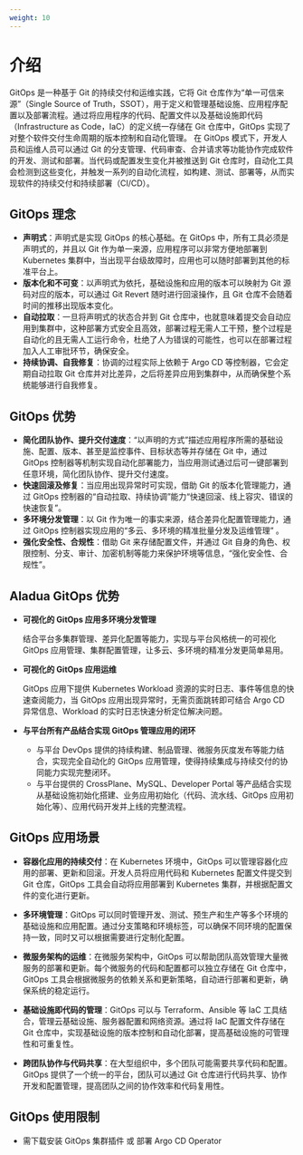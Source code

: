 ```yaml
---
weight: 10
---
```



# 介绍

GitOps 是一种基于 Git 的持续交付和运维实践，它将 Git 仓库作为“单一可信来源”（Single Source of Truth，SSOT），用于定义和管理基础设施、应用程序配置以及部署流程。通过将应用程序的代码、配置文件以及基础设施即代码（Infrastructure as Code，IaC）的定义统一存储在 Git 仓库中，GitOps 实现了对整个软件交付生命周期的版本控制和自动化管理。
在 GitOps 模式下，开发人员和运维人员可以通过 Git 的分支管理、代码审查、合并请求等功能协作完成软件的开发、测试和部署。当代码或配置发生变化并被推送到 Git 仓库时，自动化工具会检测到这些变化，并触发一系列的自动化流程，如构建、测试、部署等，从而实现软件的持续交付和持续部署（CI/CD）。

## GitOps 理念

- **声明式**：声明式是实现 GitOps 的核心基础。在 GitOps 中，所有工具必须是声明式的，并且以 Git 作为单一来源，应用程序可以非常方便地部署到 Kubernetes 集群中，当出现平台级故障时，应用也可以随时部署到其他的标准平台上。
- **版本化和不可变**：以声明式为依托，基础设施和应用的版本可以映射为 Git 源码对应的版本，可以通过 Git Revert 随时进行回滚操作，且 Git 仓库不会随着时间的推移出现版本变化。
- **自动拉取**：一旦将声明式的状态合并到 Git 仓库中，也就意味着提交会自动应用到集群中，这种部署方式安全且高效，部署过程无需人工干预，整个过程是自动化的且无需人工运行命令，杜绝了人为错误的可能性，也可以在部署过程加入人工审批环节，确保安全。
- **持续协调、自我修复**：协调的过程实际上依赖于 Argo CD 等控制器，它会定期自动拉取 Git 仓库并对比差异，之后将差异应用到集群中，从而确保整个系统能够进行自我修复。

## GitOps 优势

- **简化团队协作、提升交付速度**：“以声明的方式”描述应用程序所需的基础设施、配置、版本、甚至是监控事件、目标状态等并存储在 Git 中，通过 GitOps 控制器等机制实现自动化部署能力，当应用测试通过后可一键部署到任意环境，简化团队协作、提升交付速度。
- **快速回滚及修复**：当应用出现异常时可实现，借助 Git 的版本化管理能力，通过 GitOps 控制器的“自动拉取、持续协调”能力“快速回滚、线上容灾、错误的快速恢复”。
- **多环境分发管理**：以 Git 作为唯一的事实来源，结合差异化配置管理能力，通过 GitOps 控制器实现应用的“多云、多环境的精准批量分发及运维管理” 。
- **强化安全性、合规性**：借助 Git 来存储配置文件，并通过 Git 自身的角色、权限控制、分支、审计、加密机制等能力来保护环境等信息，“强化安全性、合规性”。

## Aladua GitOps 优势

- **可视化的 GitOps 应用多环境分发管理**

  结合平台多集群管理、差异化配置等能力，实现与平台风格统一的可视化 GitOps 应用管理、集群配置管理，让多云、多环境的精准分发更简单易用。

- **可视化的 GitOps 应用运维**

  GitOps 应用下提供 Kubernetes Workload 资源的实时日志、事件等信息的快速查阅能力，当 GitOps 应用出现异常时，无需页面跳转即可结合 Argo CD 异常信息、Workload 的实时日志快速分析定位解决问题。

- **与平台所有产品结合实现 GitOps 管理应用的闭环**

  - 与平台 DevOps 提供的持续构建、制品管理、微服务灰度发布等能力结合，实现完全自动化的 GitOps 应用管理，使得持续集成与持续交付的协同能力实现完整闭环。
  - 与平台提供的 CrossPlane、MySQL、Developer Portal 等产品结合实现从基础设施初始化搭建、业务应用初始化（代码、流水线、GitOps 应用初始化等）、应用代码开发并上线的完整流程。

## GitOps 应用场景

- **容器化应用的持续交付**：在 Kubernetes 环境中，GitOps 可以管理容器化应用的部署、更新和回滚。开发人员将应用代码和 Kubernetes 配置文件提交到 Git 仓库，GitOps 工具会自动将应用部署到 Kubernetes 集群，并根据配置文件的变化进行更新。

- **多环境管理**：GitOps 可以同时管理开发、测试、预生产和生产等多个环境的基础设施和应用配置。通过分支策略和环境标签，可以确保不同环境的配置保持一致，同时又可以根据需要进行定制化配置。

- **微服务架构的运维**：在微服务架构中，GitOps 可以帮助团队高效管理大量微服务的部署和更新。每个微服务的代码和配置都可以独立存储在 Git 仓库中，GitOps 工具会根据微服务的依赖关系和更新策略，自动进行部署和更新，确保系统的稳定运行。

- **基础设施即代码的管理**：GitOps 可以与 Terraform、Ansible 等 IaC 工具结合，管理云基础设施、服务器配置和网络资源。通过将 IaC 配置文件存储在 Git 仓库中，实现基础设施的版本控制和自动化部署，提高基础设施的可管理性和可重复性。

- **跨团队协作与代码共享**：在大型组织中，多个团队可能需要共享代码和配置。GitOps 提供了一个统一的平台，团队可以通过 Git 仓库进行代码共享、协作开发和配置管理，提高团队之间的协作效率和代码复用性。


## GitOps 使用限制

- 需下载安装 GitOps 集群插件 或 部署 Argo CD Operator
